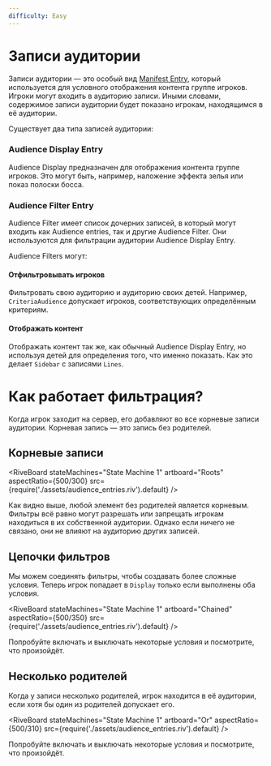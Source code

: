 ```yaml
---
difficulty: Easy
---
```



# Записи аудитории

Записи аудитории — это особый вид [Manifest Entry](./Manifest), который используется для условного отображения контента группе игроков.
Игроки могут входить в аудиторию записи.
Иными словами, содержимое записи аудитории будет показано игрокам, находящимся в её аудитории.

Существует два типа записей аудитории:

### Audience Display Entry

Audience Display предназначен для отображения контента группе игроков.
Это могут быть, например, наложение эффекта зелья или показ полоски босса.

### Audience Filter Entry

Audience Filter имеет список дочерних записей, в который могут входить как Audience entries, так и другие Audience Filter.
Они используются для фильтрации аудитории Audience Display Entry.

Audience Filters могут:

#### Отфильтровывать игроков
Фильтровать свою аудиторию и аудиторию своих детей. Например, `CriteriaAudience` допускает игроков, соответствующих определённым критериям.

#### Отображать контент
Отображать контент так же, как обычный Audience Display Entry, но используя детей для определения того, что именно показать. Как это делает `Sidebar` с записями `Lines`.


# Как работает фильтрация?

Когда игрок заходит на сервер, его добавляют во все корневые записи аудитории.
Корневая запись — это запись без родителей.

## Корневые записи

<RiveBoard stateMachines="State Machine 1" artboard="Roots" aspectRatio={500/300} src={require('./assets/audience_entries.riv').default} />


Как видно выше, любой элемент без родителей является корневым.
Фильтры всё равно могут разрешать или запрещать игрокам находиться в их собственной аудитории.
Однако если ничего не связано, они не влияют на аудиторию других записей.

## Цепочки фильтров

Мы можем соединять фильтры, чтобы создавать более сложные условия.
Теперь игрок попадает в `Display` только если выполнены оба условия.

<RiveBoard stateMachines="State Machine 1" artboard="Chained" aspectRatio={500/350} src={require('./assets/audience_entries.riv').default} />

Попробуйте включать и выключать некоторые условия и посмотрите, что произойдёт.

## Несколько родителей

Когда у записи несколько родителей, игрок находится в её аудитории, если хотя бы один из родителей допускает его.

<RiveBoard stateMachines="State Machine 1" artboard="Or" aspectRatio={500/310} src={require('./assets/audience_entries.riv').default} />

Попробуйте включать и выключать некоторые условия и посмотрите, что произойдёт.
